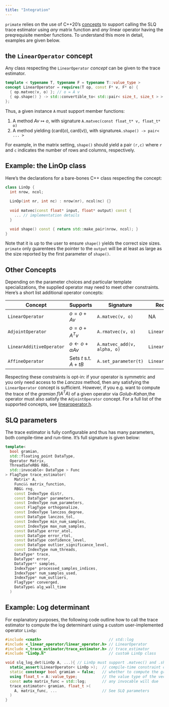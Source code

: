 ```yaml
---
title: "Integration"
---
```


`primate` relies on the use of C++20's [concepts](https://en.cppreference.com/w/cpp/language/constraints) to support calling the SLQ trace estimator using _any_ matrix function and _any_ linear operator having the preqrequisite member functions. To understand this more in detail, examples are given below. 

## the `LinearOperator` concept

Any class respecting the `LinearOperator` _concept_ can be given to the trace estimator. 

```cpp
template < typename T, typename F = typename T::value_type >
concept LinearOperator = requires(T op, const F* v, F* o) {
  { op.matvec(v, o) }; // o = A v
  { op.shape() } -> std::convertible_to< std::pair< size_t, size_t > >;
};
```

Thus, a given instance `A` must support member functions: 

1. A method $Av \mapsto o$, with signature `A.matvec(const float_t* v, float_t* o)` 
2. A method yielding $(\mathrm{card}(o), \mathrm{card}(v))$, with signature`A.shape() -> pair< ... >`

For example, in the matrix setting, `shape()` should yield a pair `(r,c)` where `r` and `c` indicates the number of rows and columns, respectively.

## Example: the LinOp class 

Here's the declarations for a bare-bones C++ class respecting the concept: 

```cpp
class LinOp {
  int nrow, ncol;
  
  LinOp(int nr, int nc) : nrow(nr), ncol(nc) {}
  
  void matvec(const float* input, float* output) const {
    ... // implementation details 
  }

  void shape() const { return std::make_pair(nrow, ncol); }
}
```

Note that it is up to the user to ensure `shape()` yields the correct size sizes. `primate` only guarentees the pointer to the `output` will be at least as large as the size reported by the first parameter of `shape()`. 

## Other Concepts

Depending on the parameter choices and particular template specializations, the supplied operator may need to meet other constraints. Here's a short list additional operator concepts:


| Concept                   | Supports     | Signature           | Requires |
|---------------------------|-------------------------|------------------------------|------------------------|
| `LinearOperator`          | $o = o + A v$           | `A.matvec(v, o)`            | NA                     |
| `AdjointOperator`         | $o = o + A^T v$         | `A.rmatvec(v, o)`           | `LinearOperator` |
| `LinearAdditiveOperator`  | $o \gets o + \alpha Av$ | `A.matvec_add(v, alpha, o)` | `LinearOperator` |
| `AffineOperator`          | Sets $t$ s.t. $A + tB$  | `A.set_parameter(t)`        | `LinearOperator` |

Respecting these constraints is opt-in: if your operator is symmetric and you only need access to the _Lanczos_ method, then any satisfying the `LinearOperator` concept is sufficient. However, if you e.g. want to compute the trace of the _gramian_ $f(A^T A)$ of a given operator via _Golub-Kahan_,the operator must also satisfy the `AdjointOperator` concept. For a full list of the supported concepts, see [linearoperator.h]().

## SLQ parameters

The trace estimator is fully configurable and thus has many parameters, both compile-time and run-time. It's full signature is given below: 

```cpp
template< 
  bool gramian, 
  std::floating_point DataType, 
  Operator Matrix, 
  ThreadSafeRBG RBG, 
  std::invocable< DataType > Func 
> FlagType trace_estimator(
    Matrix* A,
    Func&& matrix_function,
    RBG& rng,
    const IndexType distr,
    const DataType* parameters,
    const IndexType num_parameters,
    const FlagType orthogonalize,
    const IndexType lanczos_degree,
    const DataType lanczos_tol,
    const IndexType min_num_samples,
    const IndexType max_num_samples,
    const DataType error_atol,
    const DataType error_rtol,
    const DataType confidence_level,
    const DataType outlier_significance_level,
    const IndexType num_threads,
    DataType* trace,
    DataType* error,
    DataType** samples,
    IndexType* processed_samples_indices,
    IndexType* num_samples_used,
    IndexType* num_outliers,
    FlagType* converged,
    DataType& alg_wall_time
  )
```

## Example: Log determinant

For explanatory purposes, the following code outline how to call the trace estimator to compute the log determinant using a custom user-implemented operator `LinOp`: 

```cpp
#include <cmath>                              // std::log
#include <_linear_operator/linear_operator.h> // LinearOperator
#include <_trace_estimator/trace_estimator.h> // trace_estimator
#include "LinOp.h"                            // custom LinOp class

void slq_log_det(LinOp A, ...){ // LinOp must support .matvec() and .shape()
  static_assert(LinearOperator< LinOp >);  // compile-time constraint check
  static constexpr bool gramian = false;   // whether to compute the gramian
  using float_t = A::value_type;           // the value type of the vectors
  const auto matrix_func = std::log;       // any invocable will due
  trace_estimator< gramian, float_t >(
    A, matrix_func, ...                    // See SLQ parameters
  ) 
}
```

<!-- The parameters to the function can effectively be grouped as follows: 

#### Inputs 

Base 
Affine parameters: `parameters`, `num_parameters` -->



